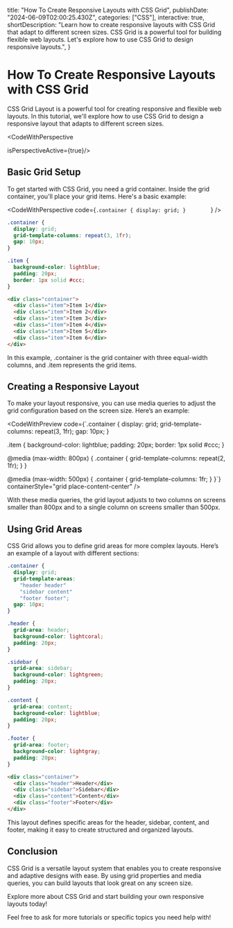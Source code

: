   title: "How To Create Responsive Layouts with CSS Grid",
  publishDate: "2024-06-09T02:00:25.430Z",
  categories: ["CSS"],
  interactive: true,
  shortDescription:
    "Learn how to create responsive layouts with CSS Grid that adapt to different screen sizes. CSS Grid is a powerful tool for building flexible web layouts. Let's explore how to use CSS Grid to design responsive layouts.",
}


# How To Create Responsive Layouts with CSS Grid

CSS Grid Layout is a powerful tool for creating responsive and flexible web layouts. In this tutorial, we'll explore how to use CSS Grid to design a responsive layout that adapts to different screen sizes.

<CodeWithPerspective

isPerspectiveActive={true}/>

## Basic Grid Setup

To get started with CSS Grid, you need a grid container. Inside the grid container, you'll place your grid items. Here's a basic example:

<CodeWithPerspective
  code={`.container {
  display: grid;
}       
`}
/>

```css
.container {
  display: grid;
  grid-template-columns: repeat(3, 1fr);
  gap: 10px;
}

.item {
  background-color: lightblue;
  padding: 20px;
  border: 1px solid #ccc;
}
```

```html
<div class="container">
  <div class="item">Item 1</div>
  <div class="item">Item 2</div>
  <div class="item">Item 3</div>
  <div class="item">Item 4</div>
  <div class="item">Item 5</div>
  <div class="item">Item 6</div>
</div>
```

In this example, .container is the grid container with three equal-width columns, and .item represents the grid items.

## Creating a Responsive Layout

To make your layout responsive, you can use media queries to adjust the grid configuration based on the screen size. Here’s an example:

<CodeWithPreview
  code={`.container {
  display: grid;
  grid-template-columns: repeat(3, 1fr);
  gap: 10px;
}

.item {
background-color: lightblue;
padding: 20px;
border: 1px solid #ccc;
}

@media (max-width: 800px) {
.container {
grid-template-columns: repeat(2, 1fr);
}
}

@media (max-width: 500px) {
.container {
grid-template-columns: 1fr;
}
}`}
containerStyle="grid place-content-center"
/>

With these media queries, the grid layout adjusts to two columns on screens smaller than 800px and to a single column on screens smaller than 500px.

## Using Grid Areas

CSS Grid allows you to define grid areas for more complex layouts. Here’s an example of a layout with different sections:

```css
.container {
  display: grid;
  grid-template-areas:
    "header header"
    "sidebar content"
    "footer footer";
  gap: 10px;
}

.header {
  grid-area: header;
  background-color: lightcoral;
  padding: 20px;
}

.sidebar {
  grid-area: sidebar;
  background-color: lightgreen;
  padding: 20px;
}

.content {
  grid-area: content;
  background-color: lightblue;
  padding: 20px;
}

.footer {
  grid-area: footer;
  background-color: lightgray;
  padding: 20px;
}
```

```html
<div class="container">
  <div class="header">Header</div>
  <div class="sidebar">Sidebar</div>
  <div class="content">Content</div>
  <div class="footer">Footer</div>
</div>
```

This layout defines specific areas for the header, sidebar, content, and footer, making it easy to create structured and organized layouts.

## Conclusion

CSS Grid is a versatile layout system that enables you to create responsive and adaptive designs with ease. By using grid properties and media queries, you can build layouts that look great on any screen size.

Explore more about CSS Grid and start building your own responsive layouts today!

Feel free to ask for more tutorials or specific topics you need help with!
